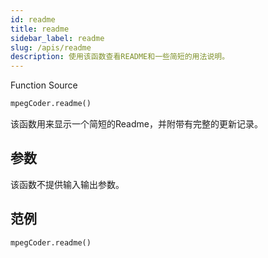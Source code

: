 ```yaml
---
id: readme
title: readme
sidebar_label: readme
slug: /apis/readme
description: 使用该函数查看README和一些简短的用法说明。
---
```




<p>
  <InlineIcon icon={mdiFunctionVariant}/> Function
  <Splitter />
  <SourceURL url="MpegPyd.h#L158">
    <InlineIcon icon={octFileCode16}/> Source
  </SourceURL>
</p>

```python
mpegCoder.readme()
```

该函数用来显示一个简短的Readme，并附带有完整的更新记录。

## 参数

该函数不提供输入输出参数。

## 范例

```python
mpegCoder.readme()
```
